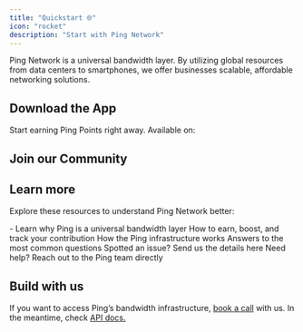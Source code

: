 ```yaml
---
title: "Quickstart 🌐"
icon: "rocket"
description: "Start with Ping Network"
---
```


Ping Network is a universal bandwidth layer. By utilizing global resources from data centers to smartphones, we offer businesses scalable, affordable networking solutions.

## **Download the App**

Start earning Ping Points right away. Available on:

<CardGroup cols={3}>
  <Card title="iOS" icon="apple" iconType="solid" href="https://apps.apple.com/us/app/ping-network-vpn/id6741913424">
    
  </Card>
  <Card title="Android" icon="android" iconType="solid" href="https://play.google.com/store/apps/details?id=vpn.free.proxy.ping&utm_source=main">
    
  </Card>
  <Card title="Chrome" icon="chrome" iconType="sharp-solid" href="https://chromewebstore.google.com/detail/ping-network-vpn/geeedmdpncfeomhgbjeafcahepjelimg?utm_source=main">
    
  </Card>
</CardGroup>

<Card title="How to Contribute" icon="farm" href="https://docs.pingnetwork.io/overview/contribute">
  
</Card>

## Join our Community

<CardGroup cols="3">
  <Card title="Follow us on X" icon="x-twitter" href="https://x.com/pingnetwork_io">
    
  </Card>
  <Card title="Join the Discord" icon="Discord" href="https://discord.gg/pingnetwork">
    
  </Card>
  <Card title="Follow TikTok" icon="tiktok" iconType="sharp-solid" href="https://www.tiktok.com/@ping.network.app">
    
  </Card>
</CardGroup>

## Learn more

Explore these resources to understand Ping Network better:

<CardGroup cols="3">
  <Card title="What is Ping Network" icon="globe" href="/what-is-ping">
    - Learn why Ping is a universal bandwidth layer
  </Card>
  <Card title="Ping Points" icon="hundred-points" iconType="sharp-solid" href="/overview/points">
    How to earn, boost, and track your contribution
  </Card>
  <Card title="Architecture" icon="network-wired" href="/overview/architecture">
    How the Ping infrastructure works
  </Card>
</CardGroup>

<CardGroup cols={3}>
  <Card title="FAQ" icon="question" iconType="sharp-solid" href="/help/faq">
    Answers to the most common questions
  </Card>
  <Card title="Bug report" icon="bug" href="https://forms.gle/H2ejJ9KtfFsSd7dr7">
    Spotted an issue? Send us the details here
  </Card>
  <Card title="Contact Support" icon="hand" iconType="sharp-solid" href="/help/support">
    Need help? Reach out to the Ping team directly
  </Card>
</CardGroup>

## Build with us

If you want to access Ping’s bandwidth infrastructure, [book a call](https://cal.com/nazar-f/intro-call) with us. In the meantime, check [API docs.](https://docs.pingnetwork.io/Clients/API-overview)